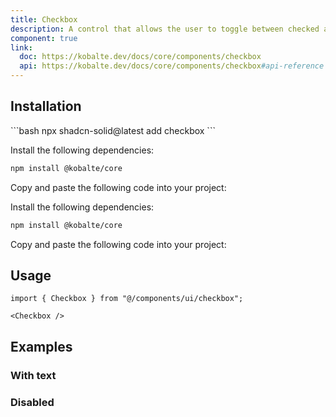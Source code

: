 ```yaml
---
title: Checkbox
description: A control that allows the user to toggle between checked and not checked.
component: true
link:
  doc: https://kobalte.dev/docs/core/components/checkbox
  api: https://kobalte.dev/docs/core/components/checkbox#api-reference
---
```



<ComponentPreview name="checkbox-demo" client:only="solid-js" />

## Installation

<ComponentInstallation client:only="solid-js">

<Fragment slot="cli">
```bash
npx shadcn-solid@latest add checkbox
```
</Fragment>

<Step slot="tw">

<StepItem>Install the following dependencies:</StepItem>
```bash
npm install @kobalte/core
```

<StepItem>Copy and paste the following code into your project:</StepItem>
<ComponentSource name="checkbox" client:only="solid-js" />

</Step>

<Step slot="uno">

<StepItem>Install the following dependencies:</StepItem>
```bash
npm install @kobalte/core
```

<StepItem>Copy and paste the following code into your project:</StepItem>
<ComponentSource name="checkbox" client:only="solid-js" />

</Step>

</ComponentInstallation>

## Usage

```tsx
import { Checkbox } from "@/components/ui/checkbox";
```

```tsx
<Checkbox />
```

## Examples

### With text

<ComponentPreview name="checkbox-with-text"  client:only="solid-js" />

### Disabled

<ComponentPreview name="checkbox-disabled"  client:only="solid-js" />
